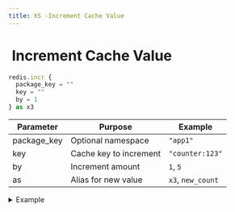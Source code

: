 ```yaml
---
title: XS -Increment Cache Value
---
```


# <img src="../assets/docuBadge (11).png" alt="" data-size="line" /> Increment Cache Value <a href="#xs-increment-cache-value" id="xs-increment-cache-value"></a>

```javascript
redis.incr {
  package_key = ""
  key = ""
  by = 1
} as x3
```

| Parameter    | Purpose                | Example           |
| ------------ | ---------------------- | ----------------- |
| package\_key | Optional namespace     | `"app1"`          |
| key          | Cache key to increment | `"counter:123"`   |
| by           | Increment amount       | `1`, `5`          |
| as           | Alias for new value    | `x3`, `new_count` |

<details>

<summary>Example</summary>

```javascript
redis.incr {
  key = "visits:"|add:$page.id
  by = 1
} as visit_count
```

* Increments numeric value
* Creates key with value 0 if doesn't exist

</details>

